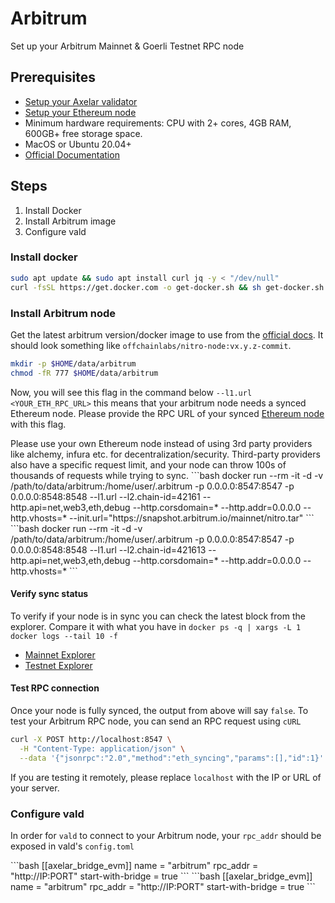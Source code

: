 # Arbitrum


Set up your Arbitrum Mainnet & Goerli Testnet RPC node

## Prerequisites

- [Setup your Axelar validator](/validator/setup)
- [Setup your Ethereum node](ethereum/)
- Minimum hardware requirements: CPU with 2+ cores, 4GB RAM, 600GB+ free storage space.
- MacOS or Ubuntu 20.04+
- [Official Documentation](https://developer.offchainlabs.com/node-running/running-a-node)

## Steps
1. Install Docker
2. Install Arbitrum image
3. Configure vald

### Install docker

```bash
sudo apt update && sudo apt install curl jq -y < "/dev/null"
curl -fsSL https://get.docker.com -o get-docker.sh && sh get-docker.sh
```

### Install Arbitrum node

Get the latest arbitrum version/docker image to use from the [official docs](https://developer.offchainlabs.com/node-running/running-a-node). It should look something like `offchainlabs/nitro-node:vx.y.z-commit`.

```bash
mkdir -p $HOME/data/arbitrum
chmod -fR 777 $HOME/data/arbitrum
```

Now, you will see this flag in the command below `--l1.url <YOUR_ETH_RPC_URL>` this means that your arbitrum node needs a synced Ethereum node.
Please provide the RPC URL of your synced [Ethereum node](ethereum/) with this flag.

<Callout type="error" emoji="⚠️">
  Please use your own Ethereum node instead of using 3rd party providers like alchemy, infura etc. for decentralization/security. Third-party providers also have a specific request limit, and your node can throw 100s of thousands of requests while trying to sync.
</Callout>

<tabs>
  <tab-item title="Mainnet">
  ```bash
  docker run --rm -it -d -v /path/to/data/arbitrum:/home/user/.arbitrum -p 0.0.0.0:8547:8547 -p 0.0.0.0:8548:8548 <LATEST_DOCKER_IMAGE> --l1.url <YOUR_ETH_RPC_URL> --l2.chain-id=42161 --http.api=net,web3,eth,debug --http.corsdomain=* --http.addr=0.0.0.0 --http.vhosts=* --init.url="https://snapshot.arbitrum.io/mainnet/nitro.tar"
  ```
  </tab-item>
  <tab-item title="Goerli Testnet">
  ```bash
 docker run --rm -it -d -v /path/to/data/arbitrum:/home/user/.arbitrum -p 0.0.0.0:8547:8547 -p 0.0.0.0:8548:8548 <LATEST_DOCKER_IMAGE> --l1.url <YOUR_GOERLI_ETH_RPC_URL> --l2.chain-id=421613 --http.api=net,web3,eth,debug --http.corsdomain=* --http.addr=0.0.0.0 --http.vhosts=*
  ```
  </tab-item>
</tabs>

#### Verify sync status

To verify if your node is in sync you can check the latest block from the explorer.
Compare it with what you have in `docker ps -q | xargs -L 1 docker logs --tail 10 -f`

- [Mainnet Explorer](https://arbiscan.io)
- [Testnet Explorer](https://goerli.arbiscan.io)

#### Test RPC connection

Once your node is fully synced, the output from above will say `false`. To test your Arbitrum RPC node, you can send an RPC request using `cURL`

```bash
curl -X POST http://localhost:8547 \
  -H "Content-Type: application/json" \
  --data '{"jsonrpc":"2.0","method":"eth_syncing","params":[],"id":1}'
```

If you are testing it remotely, please replace `localhost` with the IP or URL of your server.

### Configure vald

In order for `vald` to connect to your Arbitrum node, your `rpc_addr` should be exposed in
vald's `config.toml`


<tabs>
  <tab-item title="Mainnet">
  ```bash
  [[axelar_bridge_evm]]
  name = "arbitrum"
  rpc_addr = "http://IP:PORT"
  start-with-bridge = true
  ```
  </tab-item>
  <tab-item title="Goerli Testnet">
  ```bash
  [[axelar_bridge_evm]]
  name = "arbitrum"
  rpc_addr = "http://IP:PORT"
  start-with-bridge = true
  ```
  </tab-item>
</tabs>
